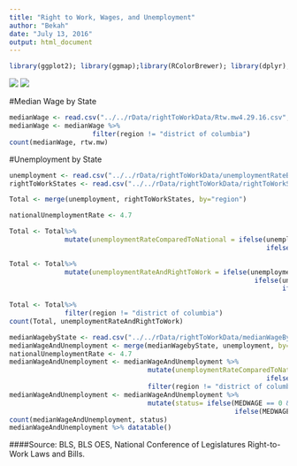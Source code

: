 ---
title: "Right to Work, Wages, and Unemployment"
author: "Bekah"
date: "July 13, 2016"
output: html_document
---
```{r, include=FALSE}
library(ggplot2); library(ggmap);library(RColorBrewer); library(dplyr);library(DT);library(readr)
```

![](medianWageByState.png)
![](unemploymentByState.png)

#Median Wage by State
```{r, echo=FALSE}
medianWage <- read.csv("../../rData/rightToWorkData/Rtw.mw4.29.16.csv", header = TRUE)
medianWage <- medianWage %>%
                     filter(region != "district of columbia")
count(medianWage, rtw.mw)
```

#Unemployment by State
```{r, echo=FALSE}
unemployment <- read.csv("../../rData/rightToWorkData/unemploymentRateByState.csv", header = TRUE)
rightToWorkStates <- read.csv("../../rData/rightToWorkData/rightToWorkStatesData.csv", header = TRUE)

Total <- merge(unemployment, rightToWorkStates, by="region")

nationalUnemploymentRate <- 4.7

Total <- Total%>%
              mutate(unemploymentRateComparedToNational = ifelse(unemploymentRate < nationalUnemploymentRate, 1, 
                                                                 ifelse(unemploymentRate >= nationalUnemploymentRate, 2, 0)))

Total <- Total%>%
              mutate(unemploymentRateAndRightToWork = ifelse(unemploymentRateComparedToNational == 1 & rightToWork == 0, "Non-RTW BELOW Natl. Unemployment Rate", 
                                                              ifelse(unemploymentRateComparedToNational == 2 & rightToWork == 0, "Non-RTW ABOVE Natl. Unemployment Rate", 
                                                                     ifelse(unemploymentRateComparedToNational == 1 & rightToWork == 1, "RTW BELOW Natl. Unemployment Rate", 
                                                                            ifelse(unemploymentRateComparedToNational == 2 & rightToWork == 1, "RTW ABOVE Natl. Unemployment Rate", 0)))))
Total <- Total%>% 
              filter(region != "district of columbia")
count(Total, unemploymentRateAndRightToWork)
```

```{r echo = FALSE}
medianWagebyState <- read.csv("../../rData/rightToWorkData/medianWageByState.csv")
medianWageAndUnemployment <- merge(medianWagebyState, unemployment, by="region")
nationalUnemploymentRate <- 4.7
medianWageAndUnemployment <- medianWageAndUnemployment %>%
                                   mutate(unemploymentRateComparedToNational = ifelse(unemploymentRate < nationalUnemploymentRate, 1, 
                                                                 ifelse(unemploymentRate >= nationalUnemploymentRate, 2, 0)))%>%
                                   filter(region != "district of columbia")
medianWageAndUnemployment <- medianWageAndUnemployment %>%
                                   mutate(status= ifelse(MEDWAGE == 0 & unemploymentRateComparedToNational == 2, "bad Combo", 
                                                         ifelse(MEDWAGE == 1 & unemploymentRateComparedToNational == 1, "good combo", "other")))
count(medianWageAndUnemployment, status)
medianWageAndUnemployment %>% datatable()
```
####Source: BLS, BLS OES,  National Conference of Legislatures Right-to-Work Laws and Bills.
